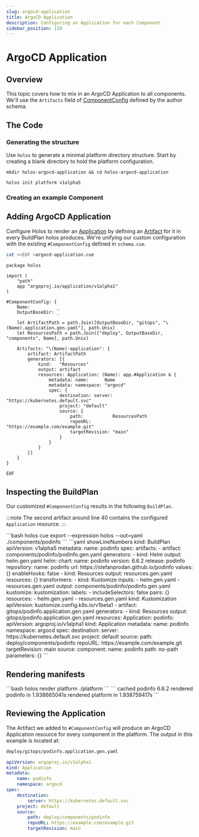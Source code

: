 ```yaml
---
slug: argocd-application
title: ArgoCD Application
description: Configuring an Application for each Component.
sidebar_position: 110
---
```



# ArgoCD Application

## Overview

This topic covers how to mix in an ArgoCD Application to all components.  We'll
use the `Artifacts` field of [ComponentConfig] defined by the author schema.

## The Code

### Generating the structure

Use `holos` to generate a minimal platform directory structure.  Start by
creating a blank directory to hold the platform configuration.

```shell
mkdir holos-argocd-application && cd holos-argocd-application
```

```shell
holos init platform v1alpha5
```

### Creating an example Component

<CommonComponent />
<CommonComponentIntegrate />

## Adding ArgoCD Application

Configure Holos to render an [Application] by defining an [Artifact] for it in
every BuildPlan holos produces.  We're unifying our custom configuration with
the existing `#ComponentConfig` defined in `schema.cue`.

```bash
cat <<EOF >argocd-application.cue
```
```cue showLineNumbers
package holos

import (
	"path"
	app "argoproj.io/application/v1alpha1"
)

#ComponentConfig: {
	Name:          _
	OutputBaseDir: _

	let ArtifactPath = path.Join([OutputBaseDir, "gitops", "\(Name).application.gen.yaml"], path.Unix)
	let ResourcesPath = path.Join(["deploy", OutputBaseDir, "components", Name], path.Unix)

	Artifacts: "\(Name)-application": {
		artifact: ArtifactPath
		generators: [{
			kind:   "Resources"
			output: artifact
			resources: Application: (Name): app.#Application & {
				metadata: name:      Name
				metadata: namespace: "argocd"
				spec: {
					destination: server: "https://kubernetes.default.svc"
					project: "default"
					source: {
						path:           ResourcesPath
						repoURL:        "https://example.com/example.git"
						targetRevision: "main"
					}
				}
			}
		}]
	}
}
```
```bash
EOF
```

## Inspecting the BuildPlan

Our customized `#ComponentConfig` results in the following `BuildPlan`.

:::note
The second artifact around line 40 contains the configured `Application`
resource.
:::

<Tabs groupId="55075C71-02E8-4222-88C0-2D52C82D18FC">
  <TabItem value="command" label="Command">
```bash
holos cue export --expression holos --out=yaml ./components/podinfo
```
  </TabItem>
  <TabItem value="output" label="Output">
```yaml showLineNumbers
kind: BuildPlan
apiVersion: v1alpha5
metadata:
  name: podinfo
spec:
  artifacts:
    - artifact: components/podinfo/podinfo.gen.yaml
      generators:
        - kind: Helm
          output: helm.gen.yaml
          helm:
            chart:
              name: podinfo
              version: 6.6.2
              release: podinfo
              repository:
                name: podinfo
                url: https://stefanprodan.github.io/podinfo
            values: {}
            enableHooks: false
        - kind: Resources
          output: resources.gen.yaml
          resources: {}
      transformers:
        - kind: Kustomize
          inputs:
            - helm.gen.yaml
            - resources.gen.yaml
          output: components/podinfo/podinfo.gen.yaml
          kustomize:
            kustomization:
              labels:
                - includeSelectors: false
                  pairs: {}
              resources:
                - helm.gen.yaml
                - resources.gen.yaml
              kind: Kustomization
              apiVersion: kustomize.config.k8s.io/v1beta1
    - artifact: gitops/podinfo.application.gen.yaml
      generators:
        - kind: Resources
          output: gitops/podinfo.application.gen.yaml
          resources:
            Application:
              podinfo:
                apiVersion: argoproj.io/v1alpha1
                kind: Application
                metadata:
                  name: podinfo
                  namespace: argocd
                spec:
                  destination:
                    server: https://kubernetes.default.svc
                  project: default
                  source:
                    path: deploy/components/podinfo
                    repoURL: https://example.com/example.git
                    targetRevision: main
source:
  component:
    name: podinfo
    path: no-path
    parameters: {}
```
  </TabItem>
</Tabs>

## Rendering manifests

<Tabs groupId="E150C802-7162-4FBF-82A7-77D9ADAEE847">
  <TabItem value="command" label="Command">
```bash
holos render platform ./platform
```
  </TabItem>
  <TabItem value="output" label="Output">
```
cached podinfo 6.6.2
rendered podinfo in 1.938665041s
rendered platform in 1.938759417s
```
  </TabItem>
</Tabs>

## Reviewing the Application

The Artifact we added to `#ComponentConfig` will produce an ArgoCD Application
resource for every component in the platform.  The output in this example is
located at:

```txt
deploy/gitops/podinfo.application.gen.yaml
```
```yaml showLineNumbers
apiVersion: argoproj.io/v1alpha1
kind: Application
metadata:
    name: podinfo
    namespace: argocd
spec:
    destination:
        server: https://kubernetes.default.svc
    project: default
    source:
        path: deploy/components/podinfo
        repoURL: https://example.com/example.git
        targetRevision: main
```

[podinfo]: https://github.com/stefanprodan/podinfo
[CUE Module]: https://cuelang.org/docs/reference/modules/
[CUE Tags]: https://cuelang.org/docs/howto/inject-value-into-evaluation-using-tag-attribute/
[Application]: https://argo-cd.readthedocs.io/en/stable/user-guide/application-specification/
[Component Parameters]: ../component-parameters.mdx
[Platform]: ../../api/author.md#Platform
[ComponentConfig]: ../../api/author.md#ComponentConfig
[Artifact]: ../../api/core.md#Artifact
